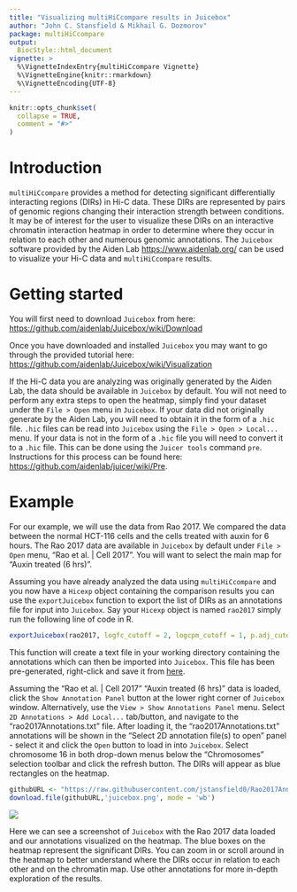 ```yaml
---
title: "Visualizing multiHiCcompare results in Juicebox"
author: "John C. Stansfield & Mikhail G. Dozmorov"
package: multiHiCcompare
output: 
  BiocStyle::html_document
vignette: >
  %\VignetteIndexEntry{multiHiCcompare Vignette}
  %\VignetteEngine{knitr::rmarkdown}
  %\VignetteEncoding{UTF-8}  
---
```


```r
knitr::opts_chunk$set(
  collapse = TRUE,
  comment = "#>"
)
```

# Introduction 

`multiHiCcompare` provides a method for detecting significant differentially interacting regions (DIRs) in Hi-C data. These DIRs are represented by pairs of genomic regions changing their interaction strength between conditions. It may be of interest for the user to visualize these DIRs on an interactive chromatin interaction heatmap in order to determine where they occur in relation to each other and numerous genomic annotations. The `Juicebox` software provided by the Aiden Lab [https://www.aidenlab.org/](https://www.aidenlab.org/) can be used to visualize your Hi-C data and `multiHiCcompare` results. 

# Getting started

You will first need to download `Juicebox` from here: [https://github.com/aidenlab/Juicebox/wiki/Download](https://github.com/aidenlab/Juicebox/wiki/Download)

Once you have downloaded and installed `Juicebox` you may want to go through the provided tutorial here: [https://github.com/aidenlab/Juicebox/wiki/Visualization](https://github.com/aidenlab/Juicebox/wiki/Visualization)

If the Hi-C data you are analyzing was originally generated by the Aiden Lab, the data should be available in `Juicebox` by default. You will not need to perform any extra steps to open the heatmap, simply find your dataset under the `File > Open` menu in `Juicebox`. If your data did not originally generate by the Aiden Lab, you will need to obtain it in the form of a `.hic` file. `.hic` files can be read into `Juicebox` using the `File > Open > Local...` menu. If your data is not in the form of a `.hic` file you will need to convert it to a `.hic` file. This can be done using the `Juicer tools` command `pre`. Instructions for this process can be found here: [https://github.com/aidenlab/juicer/wiki/Pre](https://github.com/aidenlab/juicer/wiki/Pre).

# Example 

For our example, we will use the data from Rao 2017. We compared the data between the normal HCT-116 cells and the cells treated with auxin for 6 hours. The Rao 2017 data are available in `Juicebox` by default under `File > Open` menu, "Rao et al. | Cell 2017". You will want to select the main map for "Auxin treated (6 hrs)". <!--You can also add a control map by choosing the "Rao et al. | Cell 2017" "Untreated" map. -->

Assuming you have already analyzed the data using `multiHiCcompare` and you now have a `Hicexp` object containing the comparison results you can use the `exportJuicebox` function to export the list of DIRs as an annotations file for input into `Juicebox`. Say your `Hicexp` object is named `rao2017` simply run the following line of code in R.

```r
exportJuicebox(rao2017, logfc_cutoff = 2, logcpm_cutoff = 1, p.adj_cutoff = 0.001, file_name = "rao2017Annotations.txt")
```

This function will create a text file in your working directory containing the annotations which can then be imported into `Juicebox`. This file has been pre-generated, right-click and save it from [here](https://raw.githubusercontent.com/jstansfield0/Rao2017Annotations/master/rao2017Annotations.txt).

Assuming the "Rao et al. | Cell 2017" "Auxin treated (6 hrs)" data is loaded, click the `Show Annotation Panel` button at the lower right corner of `Juicebox` window. Alternatively, use the `View > Show Annotations Panel` menu. Select `2D Annotations > Add Local...` tab/button, and navigate to the "rao2017Annotations.txt" file. After loading it, the "rao2017Annotations.txt" annotations will be shown in the "Select 2D annotation file(s) to open" panel - select it and click the `Open` button to load in into `Juicebox`. Select chromosome 16 in both drop-down menus below the "Chromosomes" selection toolbar and click the refresh button. The DIRs will appear as blue rectangles on the heatmap. 

```r
githubURL <- "https://raw.githubusercontent.com/jstansfield0/Rao2017Annotations/master/juicebox.png"
download.file(githubURL,'juicebox.png', mode = 'wb')
```


![](juicebox.png)

Here we can see a screenshot of `Juicebox` with the Rao 2017 data loaded and our annotations visualized on the heatmap. The blue boxes on the heatmap represent the significant DIRs. You can zoom in or scroll around in the heatmap to better understand where the DIRs occur in relation to each other and on the chromatin map. Use other annotations for more in-depth exploration of the results.
